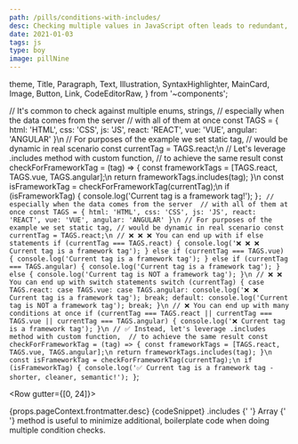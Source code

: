 ```yaml
---
path: /pills/conditions-with-includes/
desc: Checking multiple values in JavaScript often leads to redundant, boilerplate code - let's use .includes method to fix that.
date: 2021-01-03
tags: js
type: boy
image: pillNine
---
```



  theme,
  Title,
  Paragraph,
  Text,
  Illustration,
  SyntaxHighlighter,
  MainCard,
  Image,
  Button,
  Link,
  CodeEditorRaw,
} from '~components';

// It's common to check against multiple enums, strings, 
// especially when the data comes from the server 
// with all of them at once
const TAGS = {
  html: 'HTML',
  css: 'CSS',
  js: 'JS',
  react: 'REACT',
  vue: 'VUE',
  angular: 'ANGULAR'
}\n
// For purposes of the example we set static tag,
// would be dynamic in real scenario
const currentTag = TAGS.react;\n
// Let's leverage .includes method with custom function, 
// to achieve the same result
const checkForFrameworkTag = (tag) => {
 const frameworkTags = [TAGS.react, TAGS.vue, TAGS.angular];\n
 return frameworkTags.includes(tag);
}\n
const isFrameworkTag = checkForFrameworkTag(currentTag);\n
if (isFrameworkTag) {
 console.log('Current tag is a framework tag!');
}`;
// especially when the data comes from the server 
// with all of them at once
const TAGS = {
  html: 'HTML',
  css: 'CSS',
  js: 'JS',
  react: 'REACT',
  vue: 'VUE',
  angular: 'ANGULAR'
}\n
// For purposes of the example we set static tag,
// would be dynamic in real scenario
const currentTag = TAGS.react;\n
// ❌ ❌ ❌ You can end up with if else statements
if (currentTag === TAGS.react) {
 console.log('❌ ❌ ❌ Current tag is a framework tag');
} else if (currentTag === TAGS.vue) {
 console.log('Current tag is a framework tag');
} else if (currentTag === TAGS.angular) {
 console.log('Current tag is a framework tag');
} else {
 console.log('Current tag is NOT a framework tag');
}\n
// ❌ ❌ You can end up with switch statements
switch (currentTag) {
 case TAGS.react:
 case TAGS.vue:
 case TAGS.angular:
  console.log('❌ ❌ Current tag is a framework tag');
  break;
 default:
  console.log('Current tag is NOT a framework tag');
  break;
}\n
// ❌ You can end up with many conditions at once
if (currentTag === TAGS.react || currentTag === TAGS.vue || currentTag === TAGS.angular) {
  console.log('❌ Current tag is a framework tag');
}\n
// ✅ Instead, let's leverage .includes method with custom function, 
// to achieve the same result
const checkForFrameworkTag = (tag) => {
 const frameworkTags = [TAGS.react, TAGS.vue, TAGS.angular];\n
 return frameworkTags.includes(tag);
}\n
const isFrameworkTag = checkForFrameworkTag(currentTag);\n
if (isFrameworkTag) {
 console.log('✅ Current tag is a framework tag - shorter, cleaner, semantic!');
}`;


<Row gutter={[0, 24]}>
  <Col span={24}>
    <MainCard>
      <Row justify="center">
        <Col span={24}>
          <Title
            level={3}
            transform="none"
            align="center"
            marginBottom="0"
            fontSize={theme.fontSize.superLarge}
            fontWeight={theme.fontWeight.stronger}
          >
            <Row justify="center" align="center" gutter={16}>
              <Col>Knowledge Pill</Col>
              <Col>
                <Illustration
                  type={
                    props.pageContext.frontmatter.type === 'girl'
                      ? 'girlPill'
                      : 'boyPill'
                  }
                  width={48}
                  style={{ marginTop: -6 }}
                />
              </Col>
            </Row>
          </Title>
        </Col>
        <Col span={24} sm={22}>
          <Paragraph align="center">
            {props.pageContext.frontmatter.desc}
          </Paragraph>
        </Col>
      </Row>
    </MainCard>
  </Col>
  <Col span={24}>
    <MainCard>
      <Row justify="center">
        <Col span={24}>
          <Title
            level={3}
            transform="none"
            align="center"
            fontSize={theme.fontSize.superLarge}
            fontWeight={theme.fontWeight.stronger}
          >
            Code
          </Title>
        </Col>
        <Col span={24}>
          <SyntaxHighlighter showCopy>{codeSnippet}</SyntaxHighlighter>
        </Col>
        <Col span={24}>
          <Title level={4} transform="none" align="center">
            Explanation
          </Title>
        </Col>
        <Col xs={24} sm={22}>
          <Paragraph align="center" size="preNormal" fontStyle="italic">
            <Link
              href="https://www.w3schools.com/jsref/jsref_includes_array.asp"
              size="preNormal"
            >
              .includes
            </Link>{' '}
            <Text size="preNormal" code>
              Array
            </Text>{' '}
            method is useful to minimize additional, boilerplate code when doing
            multiple condition checks.
          </Paragraph>
        </Col>
      </Row>
    </MainCard>
  </Col>
  <Col span={24}>
    <MainCard>
      <Row justify="center">
        <Col span={24}>
          <Title
            level={3}
            transform="none"
            align="center"
            fontSize={theme.fontSize.superLarge}
            fontWeight={theme.fontWeight.stronger}
          >
            Interactive example
          </Title>
        </Col>
        <Col span={24}>
          <CodeEditorRaw
            tabs={tabs}
            initialHtml={initialHtml}
            initialJs={initialJs}
          />
        </Col>
      </Row>
    </MainCard>
  </Col>
</Row>
